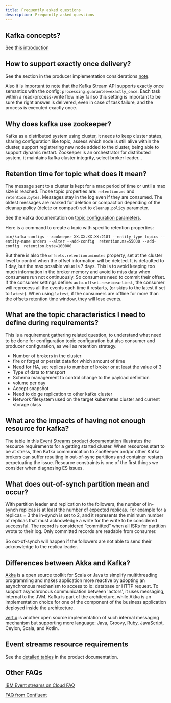 ```yaml
---
title: Frequently asked questions
description: Frequently asked questions
---
```


## Kafka concepts?

See [this introduction](readme/)

## How to support exactly once delivery?

See the section in the producer implementation considerations [note](producers/).

Also it is important to note that the Kafka Stream API supports exactly once semantics with the config: `processing.guarantee=exactly_once`. Each task within a read-process-write flow may fail so this setting is important to be sure the right answer is delivered, even in case of task failure, and the process is executed exactly once. 

## Why does kafka use zookeeper?

Kafka as a distributed system using cluster, it needs to keep cluster states, sharing configuration like topic, assess which node is still alive within the cluster, support registrering new node added to the cluster, being able to support dynamic restart. Zookeeper is an orchestrator for distributed system, it maintains kafka cluster integrity, select broker leader... 

## Retention time for topic what does it mean?

The message sent to a cluster is kept for a max period of time or until a max size is reached. Those topic properties are: `retention.ms` and `retention.bytes`. Messages stay in the log even if they are consumed. The oldest messages are marked for deletion or compaction depending of the cleanup policy (delete or compact) set to `cleanup.policy` parameter.

See the kafka documentation on [topic configuration parameters](https://kafka.apache.org/documentation/#topicconfigs). 

Here is a command to create a topic with specific retention properties:

```
bin/kafka-configs --zookeeper XX.XX.XX.XX:2181 --entity-type topics --entity-name orders --alter --add-config  retention.ms=55000 --add-config  retention.byte=100000
```

But there is also the `offsets.retention.minutes` property, set at the cluster level to control when the offset information will be deleted. It is defaulted to 1 day, but the max possible value is 7 days. This is to avoid keeping too much information in the broker memory and avoid to miss data when consumers run not continuously. So consumers need to commit their offset. If the consumer settings define: `auto.offset.reset=earliest`, the consumer will reprocess all the events each time it restarts, (or skips to the latest if set to `latest`). When using `latest`, if the consumers are offline for more than the offsets retention time window, they will lose events.

## What are the topic characteristics I need to define during requirements?

This is a requirement gathering related question, to understand what need to be done for configuration topic configuration but also consumer and producer configuration, as well as retention strategy.

* Number of brokers in the cluster
* fire or forget or persist data for which amount of time
* Need for HA, set replicas to number of broker or at least the value of 3
* Type of data to transport
* Schema management to control change to the payload definition
* volume per day
* Accept snapshot
* Need to do ge replication to other kafka cluster
* Network filesystem used on the target kubernetes cluster and current storage class

## What are the impacts of having not enough resource for kafka?

The table in this [Event Streams product documentation](https://ibm.github.io/event-streams/installing/prerequisites/#helm-resource-requirements) illustrates the resource requirements for a getting started cluster. When resources start to be at stress, then Kafka communication to ZooKeeper and/or other Kafka brokers can suffer resulting in out-of-sync partitions and container restarts perpetuating the issue. Resource constraints is one of the first things we consider when diagnosing ES issues.

## What does out-of-synch partition mean and occur?

With partition leader and replication to the followers, the number of in-synch replicas is at least the number of expected replicas. For example for a replicas = 3 the in-synch is set to 2, and it represents the minimum number of replicas that must acknowledge a write for the write to be considered successful. The record is considered “committed” when all ISRs for partition wrote to their log. Only committed records are readable from consumer.

So out-of-synch will happen if the followers are not able to send their acknowledge to the replica leader.

## Differences between Akka and Kafka?

[Akka](https://akka.io/) is a open source toolkit for Scala or Java to simplify multithreading programming and makes application more reactive by adopting an asynchronous mechanism to access to io: database or HTTP request. To support asynchronous communication between 'actors', it uses messaging, internal to the JVM. 
Kafka is part of the architecture, while Akka is an implementation choice for one of the component of the business application deployed inside the architecture. 

[vert.x](https://vertx.io/) is another open source implementation of such internal messaging mechanism but supporting more language:  Java, Groovy, Ruby, JavaScript, Ceylon, Scala, and Kotlin.


## Event streams resource requirements 

See the [detailed tables](https://ibm.github.io/event-streams/installing/prerequisites/#helm-resource-requirements) in the product documentation.

## Other FAQs

[IBM Event streams on Cloud FAQ](https://cloud.ibm.com/docs/services/EventStreams?topic=eventstreams-faqs) 

[FAQ from Confluent](https://cwiki.apache.org/confluence/display/KAFKA/FAQ#FAQ-HowareKafkabrokersdependonZookeeper?)
